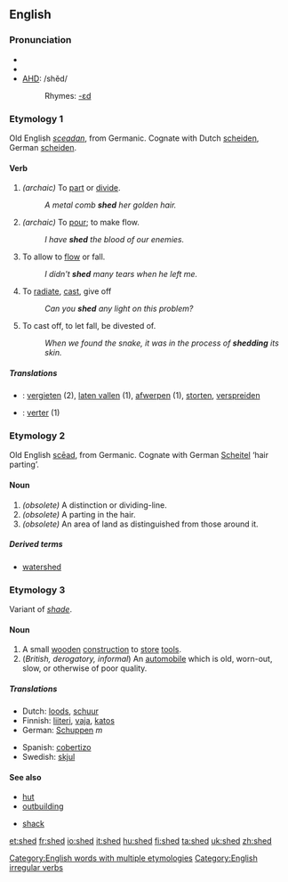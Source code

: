 ==English==

===Pronunciation===
*{{SAMPA|/SEd/}}
*{{IPA|/ʃɛd/}}
*[[w:AHD|AHD]]: /shěd/
*:Rhymes: [[Rhymes:English:-ɛd|-ɛd]]

===Etymology 1===
Old English ''[[sceadan]]'', from Germanic.  Cognate with Dutch [[scheiden]], German [[scheiden]].

====Verb====
{{en-verb|sheds|shedding|shed}}
#{{transitive}} ''(archaic)'' To [[part]] or [[divide]].
#:''A metal comb '''shed''' her golden hair.''
#{{transitive}} ''(archaic)'' To [[pour]]; to make flow.
#:''I have '''shed''' the blood of our enemies.''
#{{transitive}} To allow to [[flow]] or fall.
#:''I didn't '''shed''' many tears when he left me.''
#{{transitive}} To [[radiate]], [[cast]], give off
#:''Can you '''shed''' any light on this problem?''
#{{transitive & intransitive}} To cast off, to let fall, be divested of.
#:''When we found the snake, it was in the process of '''shedding''' its skin.''
=====Translations=====
{{checktrans}}
{{top}}
*{{ttbc|Dutch}}: [[vergieten]] (2), [[laten vallen]] (1), [[afwerpen]] (1), [[storten]], [[verspreiden]]
{{mid}}
*{{ttbc|Spanish}}: [[verter]] (1)
{{bottom}}

===Etymology 2===
Old English [[scead|scēad]], from Germanic.  Cognate with German [[Scheitel]] ‘hair parting’.

====Noun====
{{en-noun}}

# ''(obsolete)'' A distinction or dividing-line.
# ''(obsolete)'' A parting in the hair.
# ''(obsolete)'' An area of land as distinguished from those around it.

=====Derived terms=====
*[[watershed]]

===Etymology 3===
Variant of ''[[shade]]''.

====Noun====
{{en-noun}}

#A small [[wooden]] [[construction]] to [[store]] [[tool]]s.
#(''British, derogatory, informal'') An [[automobile]] which is old, worn-out, slow, or otherwise of poor quality.

=====Translations=====
{{top}}
*Dutch: [[loods]], [[schuur]]
*Finnish: [[liiteri]], [[vaja]], [[katos]]
*German: [[Schuppen]] ''m''
{{mid}}
*Spanish: [[cobertizo]] {{m}}
*Swedish: [[skjul]] {{n}}
{{bottom}}

====See also====
{{top2}}
*[[hut]]
*[[outbuilding]]
{{mid2}}
*[[shack]]
{{bottom}}

[[Category:English words with multiple etymologies]]
[[Category:English irregular verbs]]

[[et:shed]]
[[fr:shed]]
[[io:shed]]
[[it:shed]]
[[hu:shed]]
[[fi:shed]]
[[ta:shed]]
[[uk:shed]]
[[zh:shed]]
